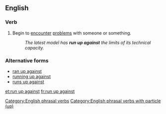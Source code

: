 ==English==

===Verb===
{{infl|en|verb|head=to [[run]] [[up]] [[against]]}}

#Begin to [[encounter]] [[problems]] with someone or something.
#:''The latest model has '''run up against''' the limits of its technical capacity.''

===Alternative forms===
*[[ran up against]]
*[[running up against]]
*[[runs up against]]

[[Category:English phrasal verbs]]
[[Category:English phrasal verbs with particle (up)]]

[[et:run up against]]
[[fr:run up against]]